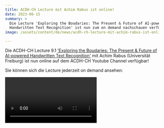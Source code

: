 ```yaml
---
title: ACDH-CH Lecture mit Achim Rabus ist online!
date: 2023-06-15
summary: >
  Die Lecture 'Exploring the Boudaries: The Present & Future of AI-powered
  Handwritten Text Recognition' ist nun zum on demand nachschauen verfügbar.
image: /assets/content/de/news/acdh-ch-lecture-mit-achim-rabus-ist-online/image.png

---
```


Die ACDH-CH Lecture 9.1 ['Exploring the Boudaries: The Present & Future of AI-powered Handwritten Text Recognition'](/de/events/acdh-ch-lecture-9-1-1/) mit Achim Rabus (Universität Freiburg) ist nun online auf dem ACDH-CH Youtube Channel verfügbar!

Sie können sich die Lecture jederzeit on demand ansehen:

<Video provider="youtube" id="GuPgNAsn88k" caption="ACDH-CH Lecture 9.1 with Achim Rabus (University of Freiburg)" />

***

[#ACDHCHlecture]()
